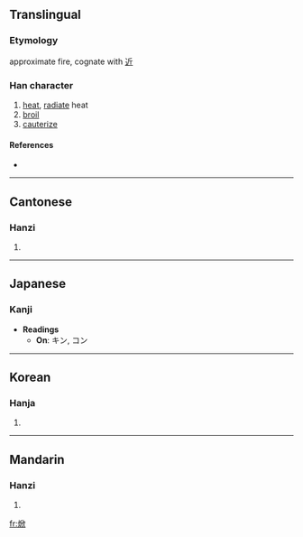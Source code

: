 ==Translingual==

===Etymology===
approximate fire, cognate with [[近]]

===Han character===
{{Han char|rn=86|rad=火|as=08|sn=12|four=9788<sub>0</sub>|canj=火竹中人 (FHLO)}}

# [[heat]], [[radiate]] heat
# [[broil]]
# [[cauterize]]

====References====
* {{Han ref|kx=0674.230|dkj=19137|dj=1086.100|hdz=32209.180|uh=712E|ud=28974|bh=DA5C|bd=55900}}

----

==Cantonese==

===Hanzi===
{{yue-hanzi|jyut=|y=yan3}}

# {{defn|Cantonese|sort=火08}}

----

==Japanese==

===Kanji===
* '''Readings'''
** '''On''': キン, コン

----

==Korean==

===Hanja===
{{ko-hanja|hangeul=[[흔]]|eumhun=|rv=heun|mr=hŭn|y=hun}}

# {{defn|Korean|sort=火08}}

----

==Mandarin==

===Hanzi===
{{cmn-hanzi|pin=[[xìn]] ([[xin4]])|wg=hsin<sup>4</sup>}}

# {{defn|Mandarin|sort=火08}}

[[fr:焮]]